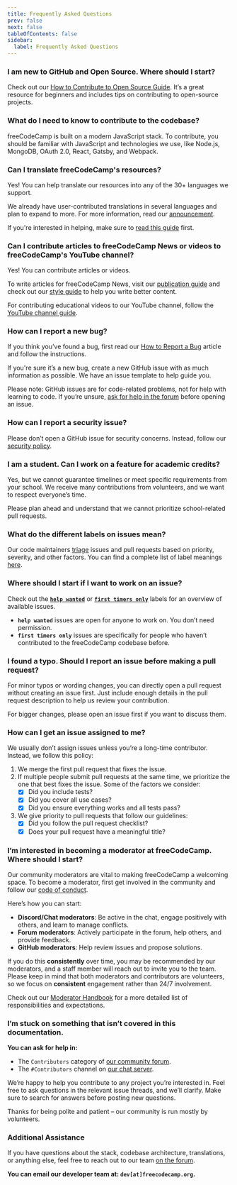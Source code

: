 ```yaml
---
title: Frequently Asked Questions
prev: false
next: false
tableOfContents: false
sidebar:
  label: Frequently Asked Questions
---
```



### I am new to GitHub and Open Source. Where should I start?

Check out our [How to Contribute to Open Source Guide](https://github.com/freeCodeCamp/how-to-contribute-to-open-source). It’s a great resource for beginners and includes tips on contributing to open-source projects.

### What do I need to know to contribute to the codebase?

freeCodeCamp is built on a modern JavaScript stack. To contribute, you should be familiar with JavaScript and technologies we use, like Node.js, MongoDB, OAuth 2.0, React, Gatsby, and Webpack.

### Can I translate freeCodeCamp's resources?

Yes! You can help translate our resources into any of the 30+ languages we support.

We already have user-contributed translations in several languages and plan to expand to more. For more information, read our [announcement](https://www.freecodecamp.org/news/help-translate-freecodecamp-language/).

If you're interested in helping, make sure to [read this guide](/how-to-translate-files/) first.

### Can I contribute articles to freeCodeCamp News or videos to freeCodeCamp's YouTube channel?

Yes! You can contribute articles or videos.

To write articles for freeCodeCamp News, visit our [publication guide](https://www.freecodecamp.org/news/how-to-write-for-freecodecamp/) and check out our [style guide](https://www.freecodecamp.org/news/developer-news-style-guide/) to help you write better content.

For contributing educational videos to our YouTube channel, follow the [YouTube channel guide](https://www.freecodecamp.org/news/how-to-contribute-to-the-freecodecamp-community-youtube-channel-b86bce4c865/).

### How can I report a new bug?

If you think you’ve found a bug, first read our [How to Report a Bug](https://www.freecodecamp.org/news/how-to-report-a-bug-to-freecodecamp/) article and follow the instructions.

If you're sure it’s a new bug, create a new GitHub issue with as much information as possible. We have an issue template to help guide you.

Please note: GitHub issues are for code-related problems, not for help with learning to code. If you’re unsure, [ask for help in the forum](https://forum.freecodecamp.org) before opening an issue.

### How can I report a security issue?

Please don’t open a GitHub issue for security concerns. Instead, follow our [security policy](https://contribute.freecodecamp.org/#/security).

### I am a student. Can I work on a feature for academic credits?

Yes, but we cannot guarantee timelines or meet specific requirements from your school. We receive many contributions from volunteers, and we want to respect everyone’s time.

Please plan ahead and understand that we cannot prioritize school-related pull requests.

### What do the different labels on issues mean?

Our code maintainers [triage](https://en.wikipedia.org/wiki/Software_bug#Bug_management) issues and pull requests based on priority, severity, and other factors. You can find a complete list of label meanings [here](https://github.com/freecodecamp/freecodecamp/labels).

### Where should I start if I want to work on an issue?

Check out the [**`help wanted`**](https://github.com/freeCodeCamp/freeCodeCamp/issues?q=is%3Aopen+is%3Aissue+label%3A%22help+wanted%22) or [**`first timers only`**](https://github.com/freeCodeCamp/freeCodeCamp/issues?q=is%3Aopen+is%3Aissue+label%3A%22first+timers+only%22) labels for an overview of available issues.

<Aside type='tip' title="Did you know?">

- **`help wanted`** issues are open for anyone to work on. You don’t need permission.
- **`first timers only`** issues are specifically for people who haven’t contributed to the freeCodeCamp codebase before.

</Aside>

### I found a typo. Should I report an issue before making a pull request?

For minor typos or wording changes, you can directly open a pull request without creating an issue first. Just include enough details in the pull request description to help us review your contribution.

For bigger changes, please open an issue first if you want to discuss them.

### How can I get an issue assigned to me?

We usually don’t assign issues unless you’re a long-time contributor. Instead, we follow this policy:

<Steps>

1. We merge the first pull request that fixes the issue.
2. If multiple people submit pull requests at the same time, we prioritize the one that best fixes the issue. Some of the factors we consider:
   - [x] Did you include tests?
   - [x] Did you cover all use cases?
   - [x] Did you ensure everything works and all tests pass?
3. We give priority to pull requests that follow our guidelines:
   - [x] Did you follow the pull request checklist?
   - [x] Does your pull request have a meaningful title?

</Steps>

### I’m interested in becoming a moderator at freeCodeCamp. Where should I start?

Our community moderators are vital to making freeCodeCamp a welcoming space. To become a moderator, first get involved in the community and follow our [code of conduct](https://www.freecodecamp.org/news/code-of-conduct/).

Here’s how you can start:

- **Discord/Chat moderators**: Be active in the chat, engage positively with others, and learn to manage conflicts.
- **Forum moderators**: Actively participate in the forum, help others, and provide feedback.
- **GitHub moderators**: Help review issues and propose solutions.

If you do this **consistently** over time, you may be recommended by our moderators, and a staff member will reach out to invite you to the team. Please keep in mind that both moderators and contributors are volunteers, so we focus on **consistent** engagement rather than 24/7 involvement.

Check out our [Moderator Handbook](/moderator-handbook/) for a more detailed list of responsibilities and expectations.

### I’m stuck on something that isn’t covered in this documentation.

**You can ask for help in:**

- The `Contributors` category of [our community forum](https://forum.freecodecamp.org/c/contributors).
- The `#Contributors` channel on [our chat server](https://discord.gg/PRyKn3Vbay).

We’re happy to help you contribute to any project you’re interested in. Feel free to ask questions in the relevant issue threads, and we’ll clarify. Make sure to search for answers before posting new questions.

Thanks for being polite and patient – our community is run mostly by volunteers.

### Additional Assistance

If you have questions about the stack, codebase architecture, translations, or anything else, feel free to reach out to our team [on the forum](https://forum.freecodecamp.org/g/team).

**You can email our developer team at: `dev[at]freecodecamp.org`.**
